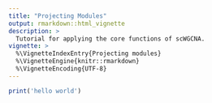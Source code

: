 ```yaml
---
title: "Projecting Modules"
output: rmarkdown::html_vignette
description: >
  Tutorial for applying the core functions of scWGCNA.
vignette: >
  %\VignetteIndexEntry{Projecting modules}
  %\VignetteEngine{knitr::rmarkdown}
  %\VignetteEncoding{UTF-8}
---
```


```r
print('hello world')
```
